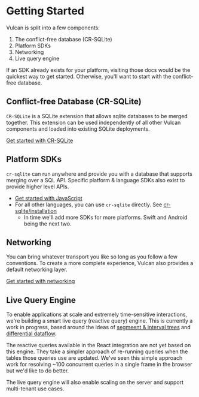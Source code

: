 # Getting Started

Vulcan is split into a few components:

1. The conflict-free database (CR-SQLite)
2. Platform SDKs
3. Networking
4. Live query engine

If an SDK already exists for your platform, visiting those docs would be the quickest way to get started. Otherwise, you'll want to start with the conflict-free database.

## Conflict-free Database (CR-SQLite)

`CR-SQLite` is a SQLite extension that allows sqlite databases to be merged together. This extension can be used independently of all other Vulcan components and loaded into existing SQLite deployments.

[Get started with CR-SQLite](./cr-sqlite/installation)

## Platform SDKs

`cr-sqlite` can run anywhere and provide you with a database that supports merging over a SQL API. Specific platform & language SDKs also exist to provide higher level APIs.

- [Get started with JavaScript](./js/first-app)
- For all other languages, you can use `cr-sqlite` directly. See [cr-sqlite/installation](/cr-sqlite/installation)
    - In time we'll add more SDKs for more platforms. Swift and Android being the next two.

## Networking

You can bring whatever transport you like so long as you follow a few conventions. To create a more complete experience, Vulcan also provides a default networking layer.

[Get started with networking](./networking/background)

## Live Query Engine

To enable applications at scale and extremely time-sensitive interactions, we're building a smart live query (reactive query) engine. This is currently a work in progress, based around the ideas of [segmeent & interval trees](https://stackoverflow.com/questions/17466218/what-are-the-differences-between-segment-trees-interval-trees-binary-indexed-t) and [differential dataflow](https://github.com/TimelyDataflow/differential-dataflow).

The reactive queries available in the React integration are not yet based on this engine. They take a simpler approach of re-running queries when the tables those queries use are updated. We've seen this simple approach work for resolving ~100 concurrent queries in a single frame in the browser but we'd like to do better.

The live query engine will also enable scaling on the server and support multi-tenant use cases.

